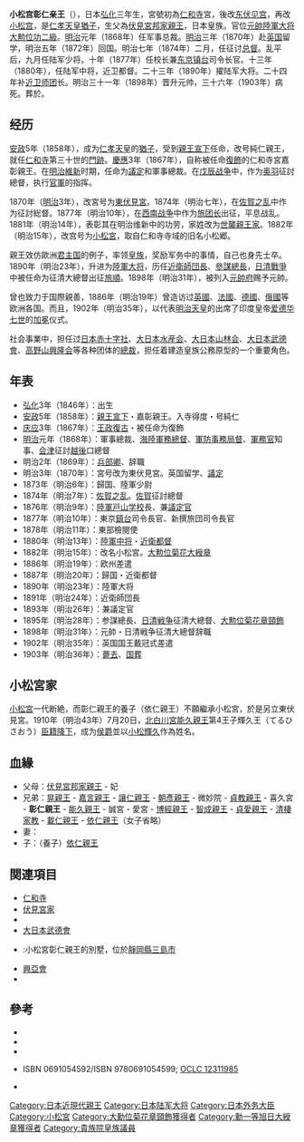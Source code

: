 {{Infobox military person
|name= 小松宮彰仁親王
|birth_date=[[弘化|弘化]]三年<br/>1846年2月11日
|death_date=[[明治|明治]]三十六年<br/>1903年2月26日
|birth_place=[[江戶幕府|江戶幕府]][[山城國|山城國]][[平安京|平安京]]（今{{JPN}}[[京都府|京都府]]）
|death_place={{EOJ}}[[東京府|東京府]][[東京市|東京市]]（今{{JPN}}[[東京都|東京都]]）
|image=[[image:Prince_Komatsu_Akihito.jpg|180px]]
|caption=彰仁親王
|nickname=
|allegiance={{flagicon|Empire of Japan}} [[大日本帝國|大日本帝國]]
|branch=[[File:War_flag_of_the_Imperial_Japanese_Army.svg|22x20px]] [[大日本帝國陸軍|大日本帝國陸軍]]
|serviceyears=1867年－1895年
|rank=[[元帥_(日本)|元帥]]，[[總司令|總司令]]
|commands=
|unit=
|battles=[[戊辰戰爭|戊辰戰爭]]<br>[[西南戰爭|西南戰爭]]<br>[[甲午戰爭|甲午戰爭]]
|awards= [[金鵄勳章|金鵄勳章]] (功二級)<br>[[旭日章|勲一等旭日大綬章]] <br> [[大勳位菊花章|大勳位菊花章]].
|family=
|laterwork=
|Spouse={{link-ja|有馬頼子|彰仁親王妃頼子}}
|Child=[[東伏見宮依仁親王|依仁親王]](養子)
}}
'''小松宫彰仁亲王'''（{{bd|1846年|2月11日|1903年|2月26日|catIdx=Komatsu Akihito}}），日本[[弘化|弘化]]三年生，宮號初為[[仁和寺|仁和寺]]宮，後改[[东伏见宫|东伏见宫]]，再改[[小松宫|小松宫]]，是[[仁孝天皇|仁孝天皇]][[猶子|猶子]]，生父為[[伏見宮邦家親王|伏見宮邦家親王]]，日本皇族。官位[[元帥|元帥]][[日本陸軍大將列表|陸軍大将]][[大勳位菊花章|大勲位]][[金鵄勳章|功二級]]。[[明治|明治]]元年（1868年）任军事总裁。[[明治|明治]]三年（1870年）赴[[英国|英国]]留学，明治五年（1872年）回国。明治七年（1874年）二月{{link-ja|佐贺乱起|佐賀の乱}}，任征讨[[总督|总督]]。乱平后，九月任陆军少将。十年（1877年）任{{link-ja|陆军户山学校|陸軍戸山学校}}校长兼[[东京|东京]][[镇台|镇台]]司令长官。十三年（1880年），任陆军中将，近卫都督。二十三年（1890年）擢陆军大将。二十四年补[[近卫师团|近卫师团]]长。明治三十一年（1898年）晋升元帅，三十六年（1903年）病死。葬於{{link-ja|豐島岡墓地|豊島岡墓地}}。

== 经历 ==
[[安政|安政]]5年（1858年），成为[[仁孝天皇|仁孝天皇]]的[[猶子|猶子]]，受到[[親王宣下|親王宣下]]任命，改号純仁親王，就任[[仁和寺|仁和寺]]第三十世的[[門跡|門跡]]。[[慶應|慶應]]3年（1867年），自称被任命[[復飾|復飾]]的仁和寺宮嘉彰親王。在[[明治維新|明治維新]]时期，任命为[[議定|議定]]和軍事總裁。在[[戊辰战争|戊辰战争]]中，作为[[奥羽|奥羽]]征討總督，执行[[官軍|官軍]]的指挥。

1870年（[[明治|明治]]3年），改宮号为[[東伏見宮|東伏見宮]]。1874年（明治七年），在[[佐賀之乱|佐賀之乱]]中作为征討総督。1877年（明治10年），在[[西南战争|西南战争]]中作为[[旅|旅团长]]出征，平息战乱。1881年（明治14年），表彰其在明治维新中的功劳，家姓改为[[世襲親王家|世襲親王家]]。1882年（明治15年），改宫号为[[小松宮|小松宮]]，取自仁和寺寺域的旧名小松郷。

親王效仿歐洲[[君主国|君主国]]的例子，率领[[皇族|皇族]]，奖励军务中的事情，自己也身先士卒。1890年（明治23年），升进为[[日本陆军大将列表|陸軍大将]]，历任[[近卫師團|近衛師団長]]、[[參謀本部_(大日本帝國)|參謀總長]]，[[甲午戰爭|日清戰爭]]中被任命为征清大總督出征[[旅順|旅順]]。1898年（明治31年），被列入[[日本元帥|元帥府]]赐予元帥。

曾也致力于国際親善，1886年（明治19年）曾造访过[[英國|英國]]、[[法國|法國]]、[[德國|德國]]、[[俄國|俄國]]等欧洲各国。而且，1902年（明治35年），以代表[[明治天皇|明治天皇]]的出席了印度皇帝[[愛德華七世_(英國)|爱德华七世]]的[[加冕|加冕]]仪式。

社会事業中，担任过[[日本赤十字社|日本赤十字社]]、[[大日本水産会|大日本水産会]]、[[大日本山林会|大日本山林会]]、[[大日本武德會|大日本武德會]]、[[高野山興隆会|高野山興隆会]]等各种团体的[[總裁|總裁]]，担任着建造皇族公務原型的一个重要角色。

== 年表 ==
* [[弘化|弘化]]3年（1846年）：出生
* [[安政|安政]]5年（1858年）：[[親王宣下|親王宣下]]・嘉彰親王。入寺得度・号純仁
* [[庆应|庆应]]3年（1867年）：[[王政復古|王政復古]]・被任命为復飾
* [[明治|明治]]元年（1868年）：軍事總裁、[[海陸軍務總督|海陸軍務總督]]、[[軍防事務局督|軍防事務局督]]、[[軍務官|軍務官]]知事、[[会津|会津]]征討[[越後|越後]]口總督
* 明治2年（1869年）：[[兵部省|兵部卿]]、辞職
* 明治3年（1870年）：宮号改为東伏見宮。英国留学、[[議定|議定]]
* 1873年（明治6年）：歸国、陸軍少尉
* 1874年（明治7年）：[[佐賀之乱|佐賀之乱]]。[[佐賀|佐賀]]征討總督
* 1876年（明治9年）：[[陸軍戸山学校|陸軍戸山学校]]長、兼[[議定官|議定官]]
* 1877年（明治10年）：東京[[鎮台|鎮台]]司令長官、新撰旅団司令長官
* 1878年（明治11年）：東部檢閱使
* 1880年（明治13年）：[[陸軍中将|陸軍中将]]・[[近衛都督|近衛都督]]
* 1882年（明治15年）：改名小松宮。[[大勲位菊花大綬章|大勲位菊花大綬章]]
* 1886年（明治19年）：欧州差遣
* 1887年（明治20年）：歸国・近衛都督
* 1890年（明治23年）：陸軍大将
* 1891年（明治24年）：近衛師団長
* 1893年（明治26年）：兼議定官
* 1895年（明治28年）：参謀總長、[[甲午戰爭|日清戦争]]征清大總督、[[大勲位菊花章頸飾|大勲位菊花章頸飾]]
* 1898年（明治31年）：元帥・日清戦争征清大總督辞職
* 1902年（明治35年）：英国国王戴冠式差遣
* 1903年（明治36年）：[[薨去|薨去]]、[[国葬|国葬]]

== 小松宮家 ==
[[小松宮|小松宮]]一代断絶，而彰仁親王的養子（依仁親王）不願繼承小松宮，於是另立東伏見宮。1910年（明治43年）7月20日，[[北白川宮能久親王|北白川宮能久親王]]第4王子輝久王（てるひさおう）[[臣籍降下|臣籍降下]]，成为[[侯爵|侯爵]]並以[[小松輝久|小松輝久]]作為姓名。

== 血緣 ==
* 父母：[[伏見宮邦家親王|伏見宮邦家親王]] - 妃{{link-ja|鷹司景子|鷹司景子}}
* 兄弟：[[山階宮晃親王|晃親王]] - [[聖護院宮嘉言親王|嘉言親王]] - [[曼殊院宮讓仁入道親王|讓仁親王]] - [[久邇宮朝彥親王|朝彥親王]] - 微妙院 - [[伏見宮貞教親王|貞教親王]] - 喜久宮 - '''彰仁親王''' - [[北白川宮能久親王|能久親王]] - 誠宮 - 愛宮 - [[華頂宮博經親王|博經親王]] - [[北白川宮智成親王|智成親王]] - [[伏見宮貞愛親王|貞愛親王]] - [[清棲家教|清棲家教]] - [[閑院宮載仁親王|載仁親王]] - [[東伏見宮依仁親王|依仁親王]]（女子省略）
* 妻：{{link-ja|有馬頼子|彰仁親王妃頼子}}
* 子：（養子）[[東伏見宮依仁親王|依仁親王]]

== 関連項目 ==
* [[仁和寺|仁和寺]]
* [[伏見宮家|伏見宮家]]
* {{link-ja|征討大將軍|征討大将軍}}
* [[大日本武德會|大日本武德會]]
* {{link-ja|樂壽園|楽寿園}}:小松宮彰仁親王的別墅，位於[[靜岡縣|靜岡縣]][[三島市|三島市]]
* [[興亞會|興亞會]]
* {{link-ja|小松 (料亭)|小松 (料亭)}}

==參考==

*{{cite book
 | last = [[Hugh_Cortazzi|Cortazzi, Hugh]] 
 | first =  
 | year = 2003
 | title = Britain and Japan (Japan Library Biographical Portraits) 
 | publisher = RoutledgeCurzon 
 | location = 
 | isbn = 1-903350-14-X 
}}
*{{cite book
 | last = Dupuy 
 | first = Trevor N. 
 | year = 1992
 | title = The Harper Encyclopedia of Military Biography 
 | url = https://archive.org/details/harperencycloped00dupu_0
 | publisher = HarperCollins Publishers Inc 
 | location = New York
 | isbn = 0-7858-0437-4
}}
*{{cite book
 | last = Fujitani 
 | first =  T 
 | coauthors = Cox, Alvin D
 | year = 1998
 | title = Splendid Monarchy: Power and Pageantry in Modern Japan 
 | url = https://archive.org/details/splendidmonarchy0000fuji
 | publisher = University of California Press. 
 | location = 
 | isbn = 0-520-21371-8
}}
*{{cite book
 | last = [[Marius_Jansen|Jansen, Marius B.]] 
 | first =  
 | coauthors = Gilbert Rozman 
 | year = 1986
 | title = Japan in Transition: From Tokugawa to Meiji 
 | publisher = Princeton University Press 
 | location = 
 | isbn = 
}} ISBN 0691054592/ISBN 9780691054599; [http://www.worldcat.org/title/japan-in-transition-from-tokugawa-to-meiji/oclc/12311985&referer=brief_results  OCLC 12311985] {{Wayback|url=http://www.worldcat.org/title/japan-in-transition-from-tokugawa-to-meiji/oclc/12311985%26referer%3Dbrief_results |date=20200920065628 }}
*{{cite book
 | last = Paine 
 | first = S.C.M 
| year = 2002
 | title = The Sino-Japanese War of 1894-1895: Perceptions, Power, and Primacy 
 | publisher = Cambridge University Press 
 | location = 
 | isbn = 0-521-81714-5
}}

{{日本元帥}}
{{日本陸軍大將}}
{{外務大臣|外國事務總裁}}

{{DEFAULTSORT:Komatsu Akihito}}
[[Category:日本近現代親王|Category:日本近現代親王]]
[[Category:日本陆军大将|Category:日本陆军大将]]
[[Category:日本外务大臣|Category:日本外务大臣]]
[[Category:小松宮|Category:小松宮]]
[[Category:大勳位菊花章頸飾獲得者|Category:大勳位菊花章頸飾獲得者]]
[[Category:勳一等旭日大綬章獲得者|Category:勳一等旭日大綬章獲得者]]
[[Category:貴族院皇族議員|Category:貴族院皇族議員]]